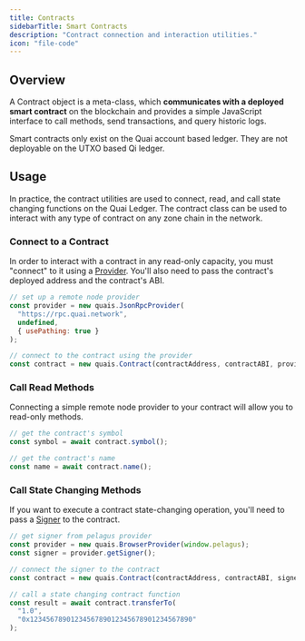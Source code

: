 ```yaml
---
title: Contracts
sidebarTitle: Smart Contracts
description: "Contract connection and interaction utilities."
icon: "file-code"
---
```


## Overview

A Contract object is a meta-class, which **communicates with a deployed smart contract** on the blockchain and provides a simple JavaScript interface to call methods, send transactions, and query historic logs.

Smart contracts only exist on the Quai account based ledger. They are not deployable on the UTXO based Qi ledger.

## Usage

In practice, the contract utilities are used to connect, read, and call state changing functions on the Quai Ledger. The contract class can be used to interact with any type of contract on any zone chain in the network.

### Connect to a Contract

In order to interact with a contract in any read-only capacity, you must "connect" to it using a [Provider](/sdk/content/interfaces/Provider). You'll also need to pass the contract's deployed address and the contract's ABI.

```js
// set up a remote node provider
const provider = new quais.JsonRpcProvider(
  "https://rpc.quai.network",
  undefined,
  { usePathing: true }
);

// connect to the contract using the provider
const contract = new quais.Contract(contractAddress, contractABI, provider);
```

### Call Read Methods

Connecting a simple remote node provider to your contract will allow you to read-only methods.

```js
// get the contract's symbol
const symbol = await contract.symbol();

// get the contract's name
const name = await contract.name();
```

### Call State Changing Methods

If you want to execute a contract state-changing operation, you'll need to pass a [Signer](/sdk/content/interfaces/Signer) to the contract.

```js
// get signer from pelagus provider
const provider = new quais.BrowserProvider(window.pelagus);
const signer = provider.getSigner();

// connect the signer to the contract
const contract = new quais.Contract(contractAddress, contractABI, signer);

// call a state changing contract function
const result = await contract.transferTo(
  "1.0",
  "0x1234567890123456789012345678901234567890"
);
```
